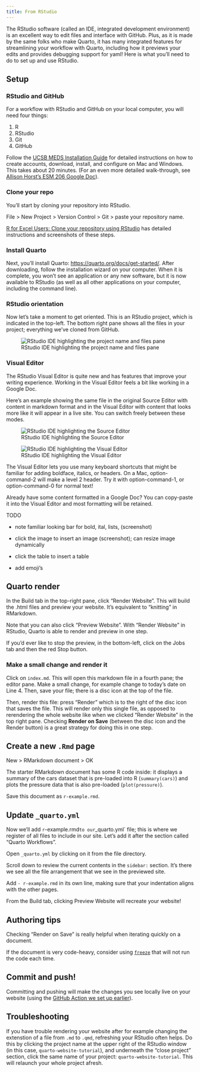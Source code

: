 ```yaml
---
title: From RStudio
---
```


The RStudio software (called an IDE, integrated development environment) is an excellent way to edit files and interface with GitHub. Plus, as it is made by the same folks who make Quarto, it has many integrated features for streamlining your workflow with Quarto, including how it previews your edits and provides debugging support for yaml! Here is what you'll need to do to set up and use RStudio.

## Setup

### RStudio and GitHub

For a workflow with RStudio and GitHub on your local computer, you will need four things:

1.  R
2.  RStudio
3.  Git
4.  GitHub

Follow the [UCSB MEDS Installation Guide](https://ucsb-meds.github.io/meds-install-guide.html) for detailed instructions on how to create accounts, download, install, and configure on Mac and Windows. This takes about 20 minutes. (For an even more detailed walk-through, see [Allison Horst's ESM 206 Google Doc](https://docs.google.com/document/d/1zx2upJJqFZe94O3BQSMI56Z76s3haLXC0otKSpcZaJQ/edit)).

### Clone your repo

You'll start by cloning your repository into RStudio.

File \> New Project \> Version Control \> Git \> paste your repository name.

[R for Excel Users: Clone your repository using RStudio](https://rstudio-conf-2020.github.io/r-for-excel/github.html#clone-your-repository-using-rstudio) has detailed instructions and screenshots of these steps.

### Install Quarto

Next, you'll install Quarto: <https://quarto.org/docs/get-started/>. After downloading, follow the installation wizard on your computer. When it is complete, you won't see an application or any new software, but it is now available to RStudio (as well as all other applications on your computer, including the command line).

### RStudio orientation

Now let's take a moment to get oriented. This is an RStudio project, which is indicated in the top-left. The bottom right pane shows all the files in your project; everything we've cloned from GitHub.

![RStudio IDE highlighting the project name and files pane](images/rstudio-orientation.png){fig-alt="Screenshot of the RStudio IDE highlighting the project name and files pane" fig-align="center"}

### Visual Editor

The RStudio Visual Editor is quite new and has features that improve your writing experience. Working in the Visual Editor feels a bit like working in a Google Doc.

Here's an example showing the same file in the original Source Editor with content in markdown format and in the Visual Editor with content that looks more like it will appear in a live site. You can switch freely between these modes.

::: {layout-ncol="2"}
![RStudio IDE highlighting the Source Editor](images/rstudio-source-editor.png){fig-alt="Screenshot of the RStudio IDE with red oval highlighting the Source button."}

![RStudio IDE highlighting the Visual Editor](images/rstudio-visual-editor.png){fig-alt="Screenshot of the RStudio IDE with red oval highlighting the Visual button."}
:::

The Visual Editor lets you use many keyboard shortcuts that might be familiar for adding boldface, italics, or headers. On a Mac, option-command-2 will make a level 2 header. Try it with option-command-1, or option-command-0 for normal text!

Already have some content formatted in a Google Doc? You can copy-paste it into the Visual Editor and most formatting will be retained.

TODO

-   note familiar looking bar for bold, ital, lists, (screenshot)

-   click the image to insert an image (screenshot); can resize image dynamically

-   click the table to insert a table

-   add emoji's

## Quarto render

In the Build tab in the top-right pane, click "Render Website". This will build the .html files and preview your website. It's equivalent to "knitting" in RMarkdown.

Note that you can also click "Preview Website". With "Render Website" in RStudio, Quarto is able to render and preview in one step.

If you'd ever like to stop the preview, in the bottom-left, click on the Jobs tab and then the red Stop button.

### Make a small change and render it

Click on `index.md`. This will open this markdown file in a fourth pane; the editor pane. Make a small change, for example change to today's date on Line 4. Then, save your file; there is a disc icon at the top of the file.

Then, render this file: press "Render" which is to the right of the disc icon that saves the file. This will render only this single file, as opposed to rerendering the whole website like when we clicked "Render Website" in the top right pane. Checking **Render on Save** (between the disc icon and the Render button) is a great strategy for doing this in one step.

## Create a new `.Rmd` page

New \> RMarkdown document \> OK

The starter RMarkdown document has some R code inside: it displays a summary of the cars dataset that is pre-loaded into R (`summary(cars)`) and plots the pressure data that is also pre-loaded (`plot(pressure)`).

Save this document as `r-example.rmd`.

## Update `_quarto.yml`

Now we'll add `r`-example.rmd` to our `_quarto.yml` file; this is where we register of all files to include in our site. Let's add it after the section called "Quarto Workflows".

Open `_quarto.yml` by clicking on it from the file directory.

Scroll down to review the current contents in the `sidebar:` section. It's there we see all the file arrangement that we see in the previewed site.

Add `- r-example.rmd` in its own line, making sure that your indentation aligns with the other pages.

From the Build tab, clicking Preview Website will recreate your website!

## Authoring tips

Checking "Render on Save" is really helpful when iterating quickly on a document. 

If the document is very code-heavy, consider using [`freeze`](https://quarto.org/docs/projects/code-execution.html#freeze) that will not run the code each time. 

## Commit and push!

Committing and pushing will make the changes you see locally live on your website (using the [GitHub Action we set up earlier](/explore.qmd#setup-github-action)).

## Troubleshooting

If you have trouble rendering your website after for example changing the extenstion of a file from `.md` to `.qmd`, refreshing your RStudio often helps. Do this by clicking the project name at the upper right of the RStudio window (in this case, `quarto-website-tutorial`), and underneath the "close project" section, click the same name of your project: `quarto-website-tutorial`. This will relaunch your whole project afresh.
